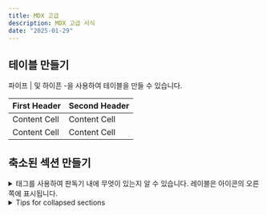 ```yaml
---
title: MDX 고급
description: MDX 고급 서식
date: "2025-01-29"
---
```


## 테이블 만들기
파이프 | 및 하이픈 -을 사용하여 테이블을 만들 수 있습니다. 

| First Header  | Second Header |
| ------------- | ------------- |
| Content Cell  | Content Cell  |
| Content Cell  | Content Cell  |

## 축소된 섹션 만들기
<details> 블록 내에서 <summary> 태그를 사용하여 판독기 내에 무엇이 있는지 알 수 있습니다. 레이블은  아이콘의 오른쪽에 표시됩니다.

<details>

<summary>Tips for collapsed sections</summary>

### You can add a header

You can add text within a collapsed section.

You can add an image or a code block, too.

```ruby
   puts "Hello World"
```

</details>
